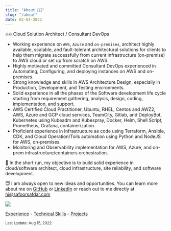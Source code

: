 ```yaml
---
title: "About 👨‍💻"
slug: "/about"
date: 02-04-2022
---
```


🔥🔥 Cloud Solution Architect / Consultant DevOps

- Working experience on `AWS`, `Azure` and `on-premises`, architect highly available, scalable, and fault-tolerant architectural solutions for clients to help them migrate successfully from current infrastructure (on-premise) to AWS cloud or set up from scratch on AWS.
- Highly motivated and committed Consultant DevOps experienced in Automating, Configuring, and deploying instances on AWS and on-premises.
- Strong knowledge and skills in AWS Architecture Design, especially in Production, Development, and Testing environments.
- Solid experience in all the phases of the Software development life cycle starting from requirement gathering, analysis, design, coding, implementation, and support.
- AWS Certified Cloud Practitioner, Ubuntu, RHEL, Centos and AWZ2, AWS, Azure and GCP cloud services, TeamCity, Gitlab, and DeployBot, Kubernetes using Kubeadm and Kubespray, Docker, Helm, Shell Script, Prometheus, Grafana, containerization.
- Proficient experience in Infrastructure as code using Terraform, Ansible, CDK, and Cloud Operation/Toils automation using Python and NodeJS for AWS, on-premises.
- Monitoring and Observability implementation for AWS, Azure, and on-prem infrastructure/containers orchestration.

🚀 In the short run, my objective is to build solid experience in cloud/software architect, cloud infrastructure, site reliability, and software development.

😇 I am always open to new ideas and opportunities. You can learn more about me on [GitHub](https://github.com/safoorsafdar) or [LinkedIn](https://linkedin.com/in/safoorsafdar) or reach out to me directly at hi@safoorsafdar.com

![](https://avatars.githubusercontent.com/u/5680768?v=4&raw=true)

[Experience][_experience] - [Technical Skills][_skills] - [Projects][_projects]

<small>Last Update: Aug 15, 2022</small>

[_experience]: /experience
[_skills]: /skills
[_projects]: /projects
